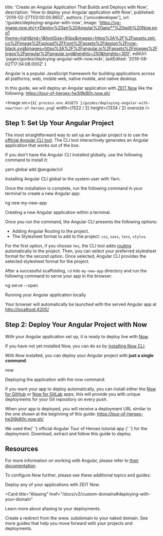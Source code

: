 
  title: 'Create an Angular Application That Builds and Deploys with Now',
  description: 'How to deploy your Angular application with Now',
  published: '2019-02-27T03:00:00.860Z',
  authors: ['unicodeveloper'],
  url: '/guides/deploying-angular-with-now',
  image:
    'https://og-image.now.sh/**Deploy%20an%20Angular%20app**%20with%20Now.png?theme=light&md=1&fontSize=90px&images=https%3A%2F%2Fassets.zeit.co%2Fimage%2Fupload%2Ffront%2Fassets%2Fdesign%2Fnow-black.svg&images=https%3A%2F%2Fangular.io%2Fassets%2Fimages%2Flogos%2Fangular%2Fangular.svg&heights=250&heights=300',
  editUrl: 'pages/guides/deploying-angular-with-now.mdx',
  lastEdited: '2019-08-02T17:34:08.000Z'
}

Angular is a popular JavaScript framework for building applications across all platforms; web, mobile web, native mobile, and native desktop.

In this guide, we will deploy an Angular application with [ZEIT Now](/docs/v2) like the following: <https://tour-of-heroes-he3j9k80n.now.sh/>

<Image
  src={`${
    process.env.ASSETS
  }/guides/deploying-angular-with-now/tour-of-heroes.png`}
  width={1522 / 2}
  height={1334 / 2}
  oversize
/>

## Step 1: Set Up Your Angular Project

The most straightforward way to set up an Angular project is to use the [official Angular CLI tool](https://angular.io/cli). The CLI tool interactively generates an Angular application that works out of the box.

If you don't have the Angular CLI installed globally, use the following command to install it:

<TerminalInput>yarn global add @angular/cli</TerminalInput>
<Caption>Installing Angular CLI global to the system user with <GenericLink href="https://yarnpkg.com">Yarn</GenericLink>.</Caption>

Once the installation is complete, run the following command in your terminal to create a new Angular app:

<TerminalInput>ng new my-new-app</TerminalInput>
<Caption>Creating a new Angular application within a terminal.</Caption>

Once you run the command, the Angular CLI presents the following options:

- Adding Angular Routing to the project.
- The Stylesheet format to add to the project: `css`, `sass`, `less`, `stylus`.

For the first option, if you choose `Yes`, the CLI tool adds [routing](https://angular.io/guide/router) automatically to the project. Then, you can select your preferred stylesheet format for the second option. Once selected, Angular CLI provides the selected stylesheet format for the project.

After a successful scaffolding, `cd` into `my-new-app` directory and run the following command to serve your app in the browser:

<TerminalInput>ng serve --open</TerminalInput>
<Caption>Running your Angular application locally</Caption>

Your browser will automatically be launched with the served Angular app at <http://localhost:4200/>

## Step 2: Deploy Your Angular Project with Now

With your Angular application set up, it is ready to deploy live with [Now](/docs/v2).

If you have not yet installed Now, you can do so by [installing Now CLI](/download).

With Now installed, you can deploy your Angular project with **just a single command**.

<TerminalInput>now</TerminalInput>

<Caption>
  Deploying the application with the <InlineCode>now</InlineCode> command.
</Caption>

If you want your app to deploy automatically, you can install either the [Now for GitHub](/docs/v2/integrations/now-for-github/) or [Now for GitLab](/docs/v2/integrations/now-for-gitlab/) apps, this will provide you with unique deployments for your Git repository on every push.

When your app is deployed, you will receive a deployment URL similar to the one shown at the beginning of this guide: <https://tour-of-heroes-he3j9k80n.now.sh/>

<Note>
  We used the{' '}
  <GenericLink href="https://angular.io/generated/zips/toh-pt6/toh-pt6.zip">
    official Angular Tour of Heroes tutorial app
  </GenericLink>{' '}
  for the deployment. Download, extract and follow this guide to deploy.
</Note>

## Resources

For more information on working with Angular, please refer to [their documentation](https://angular.io/docs).

To configure Now further, please see these additional topics and guides:

<Card title="Deploying Basics" href="/docs/v2/deployments/basics">
  Deploy any of your applications with ZEIT Now.
</Card>

<Card
  title="Aliasing"
  href="/docs/v2/custom-domains#deploying-with-your-domain"
>
  Learn more about aliasing to your deployments.
</Card>

<Card title="www. Redirect" href="/guides/redirect-from-www">
  Create a redirect from the www. subdomain to your naked domain.
</Card>

<Card title="More Guides" href="/guides">
  See more guides that help you move forward with your projects and deployments.
</Card>

